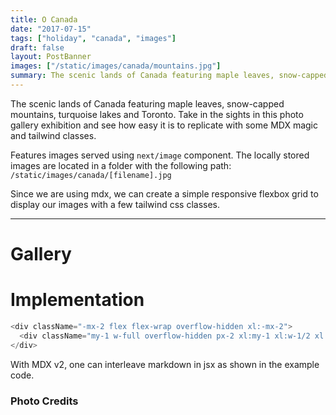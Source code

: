 ```yaml
---
title: O Canada
date: "2017-07-15"
tags: ["holiday", "canada", "images"]
draft: false
layout: PostBanner
images: ["/static/images/canada/mountains.jpg"]
summary: The scenic lands of Canada featuring maple leaves, snow-capped mountains, turquoise lakes and Toronto. Take in the sights in this photo gallery exhibition and see how easy it is to replicate with some MDX magic and tailwind classes.
---
```


The scenic lands of Canada featuring maple leaves, snow-capped mountains, turquoise lakes and Toronto. Take in the sights in this photo gallery exhibition and see how easy it is to replicate with some MDX magic and tailwind classes.

Features images served using `next/image` component. The locally stored images are located in a folder with the following path: `/static/images/canada/[filename].jpg`

Since we are using mdx, we can create a simple responsive flexbox grid to display our images with a few tailwind css classes.

---

# Gallery

<div className="-mx-2 flex flex-wrap overflow-hidden xl:-mx-2"></div>

# Implementation

```js
<div className="-mx-2 flex flex-wrap overflow-hidden xl:-mx-2">
  <div className="my-1 w-full overflow-hidden px-2 xl:my-1 xl:w-1/2 xl:px-2"></div>
</div>
```

With MDX v2, one can interleave markdown in jsx as shown in the example code.

### Photo Credits
